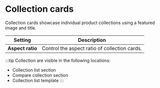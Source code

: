 # Collection cards
Collection cards showcase individual product collections using a featured image and title. 

| Setting               | Description                                                                 |
|------------------------|-----------------------------------------------------------------------------|
| **Aspect ratio**         | Control the aspect ratio of collection cards. |

:::tip
Collection are visible in the following locations:
* Collection list section
* Compare collection section
* Collection list template
:::